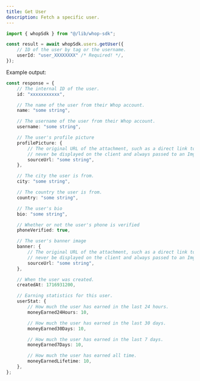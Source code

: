 ```yaml
---
title: Get User
description: Fetch a specific user.
---
```


```typescript
import { whopSdk } from "@/lib/whop-sdk";

const result = await whopSdk.users.getUser({
	// ID of the user by tag or the username.
	userId: "user_XXXXXXXX" /* Required! */,
});

```

Example output:

```typescript
const response = {
	// The internal ID of the user.
	id: "xxxxxxxxxxx",

	// The name of the user from their Whop account.
	name: "some string",

	// The username of the user from their Whop account.
	username: "some string",

	// The user's profile picture
	profilePicture: {
		// The original URL of the attachment, such as a direct link to S3. This should
		// never be displayed on the client and always passed to an Imgproxy transformer.
		sourceUrl: "some string",
	},

	// The city the user is from.
	city: "some string",

	// The country the user is from.
	country: "some string",

	// The user's bio
	bio: "some string",

	// Whether or not the user's phone is verified
	phoneVerified: true,

	// The user's banner image
	banner: {
		// The original URL of the attachment, such as a direct link to S3. This should
		// never be displayed on the client and always passed to an Imgproxy transformer.
		sourceUrl: "some string",
	},

	// When the user was created.
	createdAt: 1716931200,

	// Earning statistics for this user.
	userStat: {
		// How much the user has earned in the last 24 hours.
		moneyEarned24Hours: 10,

		// How much the user has earned in the last 30 days.
		moneyEarned30Days: 10,

		// How much the user has earned in the last 7 days.
		moneyEarned7Days: 10,

		// How much the user has earned all time.
		moneyEarnedLifetime: 10,
	},
};

```
